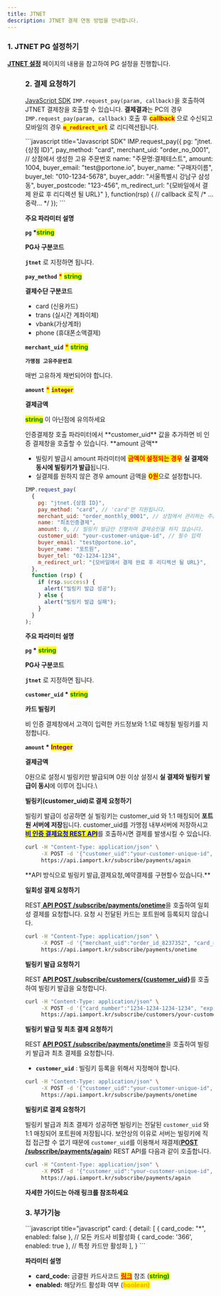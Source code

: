 ```yaml
---
title: JTNET
description: JTNET 결제 연동 방법을 안내합니다.
---
```



### 1. JTNET PG 설정하기

[**JTNET 설정**](../../ready/2-pg/payment-gateway/jtnet) 페이지의 내용을 참고하여 PG 설정을 진행합니다.

<Figure src="/gitbook-assets/ko/screenshot 2022-05-31 12.07.01.png" />

### 2. 결제 요청하기

[JavaScript SDK](../../sdk/javascript-sdk-old/readme) `IMP.request_pay(param, callback)`을 호출하여
JTNET 결제창을 호출할 수 있습니다. **결제결과**는 PC의 경우 `IMP.request_pay(param, callback)` 호출
후 <mark style="color:red;">**callback**</mark> 으로 수신되고
모바일의 경우 <mark style="color:red;">**`m_redirect_url`**</mark> 로 리디렉션됩니다.

<Tabs>
<Tab title="인증결제창 요청">
```javascript title="Javascript SDK"
IMP.request_pay({
  pg: "jtnet.{상점 ID}",
  pay_method: "card",
  merchant_uid: "order_no_0001", // 상점에서 생성한 고유 주문번호
  name: "주문명:결제테스트",
  amount: 1004,
  buyer_email: "test@portone.io",
  buyer_name: "구매자이름",
  buyer_tel: "010-1234-5678",
  buyer_addr: "서울특별시 강남구 삼성동",
  buyer_postcode: "123-456",
  m_redirect_url: "{모바일에서 결제 완료 후 리디렉션 될 URL}" 
}, function(rsp) { // callback 로직
  /* ...중략... */
});
```

**주요 파라미터 설명**

**`pg` \***<mark style="color:green;">**string**</mark>

**PG사 구분코드**

**`jtnet`** 로 지정하면 됩니다.

**`pay_method`** <mark style="color:red;">**\***</mark> <mark style="color:green;">**string**</mark>

**결제수단 구분코드**

- card (신용카드)
- trans (실시간 계좌이체)
- vbank(가상계좌)
- phone (휴대폰소액결제)

**`merchant_uid`** <mark style="color:red;">**\***</mark> <mark style="color:green;">**string**</mark>

**`가맹점 고유주문번호`**

매번 고유하게 채번되어야 합니다.

**`amount`** <mark style="color:red;">**\***</mark> <mark style="color:purple;">**`integer`**</mark>

**결제금액**

<mark style="color:green;">**string**</mark> 이 아닌점에 유의하세요

<Codepen user="chaiport" slug="qBxoPoN" caption="**인증결제창 예시**" />

</Tab>

<Tab title="비인증 결제창 요청">
인증결제창 호출 파라미터에서 **customer_uid** 값을 추가하면 비 인증 결제창을 호출할 수 있습니다.

<Hint style="danger">
**amount 금액**

- 빌링키 발급시 amount 파라미터에 <mark style="color:red;">**금액이 설정되는 경우**</mark> **실 결제와 동시에 빌링키가 발급**됩니다.
- 실결제를 원하지 않은 경우 amount 금액을 <mark style="color:red;">**0원**</mark>으로 설정합니다.

</Hint>

```javascript title="Javascript SDK"
IMP.request_pay(
  {
    pg: "jtnet.{상점 ID}",
    pay_method: "card", // 'card'만 지원됩니다.
    merchant_uid: "order_monthly_0001", // 상점에서 관리하는 주문 번호
    name: "최초인증결제",
    amount: 0, // 빌링키 발급만 진행하며 결제승인을 하지 않습니다.
    customer_uid: "your-customer-unique-id", // 필수 입력
    buyer_email: "test@portone.io",
    buyer_name: "포트원",
    buyer_tel: "02-1234-1234",
    m_redirect_url: "{모바일에서 결제 완료 후 리디렉션 될 URL}",
  },
  function (rsp) {
    if (rsp.success) {
      alert("빌링키 발급 성공");
    } else {
      alert("빌링키 발급 실패");
    }
  }
);
```

**주요 파라미터 설명**

**`pg` \*** <mark style="color:green;">**string**</mark>

**PG사 구분코드**

**`jtnet`** 로 지정하면 됩니다.

**`customer_uid` \*** <mark style="color:green;">**string**</mark>

**카드 빌링키**

비 인증 결제창에서 고객이 입력한 카드정보와 1:1로 매칭될 빌링키를 지정합니다.

**`amount` \*** <mark style="color:purple;">**Integer**</mark>

**결제금액**

0원으로 설정시 빌링키만 발급되며 0원 이상 설정시 **실 결제와 빌링키 발급이 동시**에 이루어 집니다.\\

**빌링키(customer_uid)로 결제 요청하기**

빌링키 발급이 성공하면 실 빌링키는 customer_uid 와 1:1 매칭되어 **포트원 서버에 저장**됩니다. customer_uid를 가맹점 내부서버에 저장하시고 [<mark style="color:blue;">**비 인증 결제요청 REST API**</mark>](../../api/api-4/api)를 호출하시면 결제를 발생시킬 수 있습니다.

```sh title="server-side"
curl -H "Content-Type: application/json" \
     -X POST -d '{"customer_uid":"your-customer-unique-id", "merchant_uid":"order_id_8237352", "amount":3000}' \
     https://api.iamport.kr/subscribe/payments/again
```

</Tab>

<Tab title="비인증 API  결제요청">
**API 방식으로 빌링키 발급,결제요청,예약결제를 구현할수 있습니다.**

**일회성 결제 요청하기**

REST[ **API POST /subscribe/payments/onetime**](../../api/api-4/api-1)을 호출하여 일회성 결제를 요청합니다. 요청 시 전달된 카드는 포트원에 등록되지 않습니다.

```sh
curl -H "Content-Type: application/json" \
     -X POST -d '{"merchant_uid":"order_id_8237352", "card_number":"1234-1234-1234-1234", "expiry":"2019-01", "birth":"123456", "amount":3000}' \
     https://api.iamport.kr/subscribe/payments/onetime
```

**빌링키 발급 요청하기**

REST [**API POST /subscribe/customers/\{customer_uid}**](../../api/api-2/api-1)를 호출하여 빌링키 발급을 요청합니다.

```sh
curl -H "Content-Type: application/json" \
     -X POST -d '{"card_number":"1234-1234-1234-1234", "expiry":"2025-12", "birth":"820213", "pwd_2digit":"00"}' \
     https://api.iamport.kr/subscribe/customers/your-customer-unique-id
```

**빌링키 발급 및 최초 결제 요청하기**

REST [**API POST /subscribe/payments/onetime**](../../api/api-4/api-1)을 호출하여 빌링키 발급과 최초 결제를 요청합니다.

- **`customer_uid`** : 빌링키 등록을 위해서 지정해야 합니다.

```sh
curl -H "Content-Type: application/json" \
     -X POST -d '{"customer_uid":"your-customer-unique-id", "merchant_uid":"order_id_8237352", "card_number":"1234-1234-1234-1234", "expiry":"2019-01", "birth":"123456", "amount":3000}' \
     https://api.iamport.kr/subscribe/payments/onetime
```

**빌링키로 결제 요청하기**

빌링키 발급과 최초 결제가 성공하면 빌링키는 전달된 `customer_uid` 와 1:1 매칭되어 포트원에 저장됩니다. 보안상의 이유로 서버는 빌링키에 직접 접근할 수 없기 때문에 `customer_uid`를 이용해서 재결제([**POST /subscribe/payments/again**](../../api/api-4/api)) REST API를 다음과 같이 호출합니다.

```sh
curl -H "Content-Type: application/json" \
     -X POST -d '{"customer_uid":"your-customer-unique-id", "merchant_uid":"order_id_8237352", "amount":3000}' \
     https://api.iamport.kr/subscribe/payments/again
```

**자세한 가이드는 아래 링크를 참조하세요**

<ContentRef slug="/ko///auth/guide-1/readme" />

</Tab>
</Tabs>

### 3. 부가기능

<Tabs>
<Tab title="특정 카드사 노출">
```javascript title="javascript"
card: {
  detail: [
    { card_code: "*", enabled: false }, // 모든 카드사 비활성화
    { card_code: '366', enabled: true }, // 특정 카드만 활성화
  ],
}
```

**파라미터 설명**

- **card_code:** 금결원 카드사코드 [<mark style="color:red;">**링크**</mark>](https://faq.portone.io/6503bcb4-4a61-4cf3-afd8-5d913b1385a6) 참조 (<mark style="color:green;">**string)**</mark>
- **enabled:** 해당카드 활성화 여부 (<mark style="color:orange;">**boolean)**</mark>

</Tab>
</Tabs>
